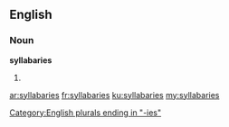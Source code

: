 ==English==

===Noun===
'''syllabaries'''

# {{plural of|syllabary}}

[[Category:English plurals ending in "-ies"]]

[[ar:syllabaries]]
[[fr:syllabaries]]
[[ku:syllabaries]]
[[my:syllabaries]]